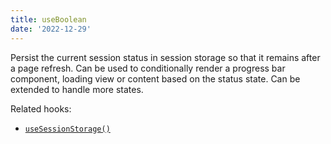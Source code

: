 ```yaml
---
title: useBoolean
date: '2022-12-29'
---
```


Persist the current session status in session storage so that it remains after a page refresh. Can be used to conditionally render a progress bar component, loading view or content based on the status state. Can be extended to handle more states.

Related hooks:

- [`useSessionStorage()`](/react-hook/use-session-storage)
